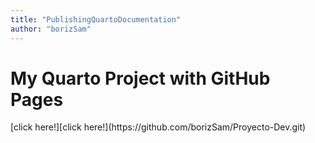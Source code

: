 ```yaml
---
title: "PublishingQuartoDocumentation"
author: "borizSam"
---
```

# My Quarto Project with GitHub Pages


[click here!][click here!](https://github.com/borizSam/Proyecto-Dev.git)
